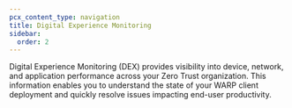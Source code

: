 ```yaml
---
pcx_content_type: navigation
title: Digital Experience Monitoring
sidebar:
  order: 2
---
```



Digital Experience Monitoring (DEX) provides visibility into device, network, and application performance across your Zero Trust organization. This information enables you to understand the state of your WARP client deployment and quickly resolve issues impacting end-user productivity.

<DirectoryListing />
